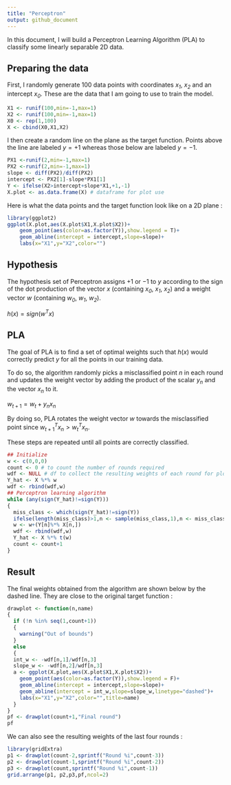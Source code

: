 ```yaml
---
title: "Perceptron"
output: github_document
---
```


In this document, I will build a Perceptron Learning Algorithm (PLA) to classify some linearly separable 2D data.

## Preparing the data

First, I randomly generate 100 data points with coordinates *$x_1$*, *$x_2$* and an intercept *$x_0$*. These are the data that I am going to use to train the model.

```r
X1 <- runif(100,min=-1,max=1)
X2 <- runif(100,min=-1,max=1)
X0 <- rep(1,100)
X <- cbind(X0,X1,X2)
```

I then create a random line on the plane as the target function. Points above the line are labeled $y= +1$ whereas those below are labeled $y= -1$.

```r
PX1 <-runif(2,min=-1,max=1)
PX2 <-runif(2,min=-1,max=1)
slope <- diff(PX2)/diff(PX2)
intercept <- PX2[1]-slope*PX1[1]
Y <- ifelse(X2>intercept+slope*X1,+1,-1)
X.plot <- as.data.frame(X) # dataframe for plot use
```

Here is what the data points and the target function look like on a 2D plane :

```r
library(ggplot2)
ggplot(X.plot,aes(X.plot$X1,X.plot$X2))+
    geom_point(aes(color=as.factor(Y)),show.legend = T)+
    geom_abline(intercept = intercept,slope=slope)+
    labs(x="X1",y="X2",color="")
```

## Hypothesis 
The hypothesis set of Perceptron assigns $+1$ or $-1$ to $y$ according to the sign of the dot production of the vector $x$ (containing *$x_0$*, *$x_1$*, *$x_2$*) and a weight vector $w$ (containing *$w_0$*, *$w_1$*, *$w_2$*).

$h(x) = sign(w^Tx)$

## PLA
The goal of PLA is to find a set of optimal weights such that $h(x)$ would correctly predict $y$ for all the points in our training data. 

To do so, the algorithm randomly picks a misclassified point $n$ in each round and updates the weight vector by adding the product of the scalar $y_{n}$ and the vector $x_{n}$ to it. 

$w_{t+1} = w_t+ y_{n}x_{n}$  

By doing so, PLA rotates the weight vector $w$ towards the misclassified point since $w_{t+1}^Tx_n > w_t^Tx_n$.

These steps are repeated until all points are correctly classified. 

```r
## Initialize
w <- c(0,0,0)
count <- 0 # to count the number of rounds required
wdf <- NULL # df to collect the resulting weights of each round for plot use
Y_hat <- X %*% w
wdf <- rbind(wdf,w)
## Perceptron learning algorithm
while (any(sign(Y_hat)!=sign(Y)))
{
  miss_class <- which(sign(Y_hat)!=sign(Y))
  ifelse(length(miss_class)>1,n <- sample(miss_class,1),n <- miss_class)
  w <- w+(Y[n]%*% X[n,])
  wdf <- rbind(wdf,w)
  Y_hat <- X %*% t(w)
  count <- count+1
}

```

## Result
The final weights obtained from the algorithm are shown below by the dashed line. They are close to the original target function :
```r
drawplot <- function(n,name)
{
  if (!n %in% seq(1,count+1))
  {
    warning("Out of bounds")
  }
  else
  {
  int_w <- -wdf[n,1]/wdf[n,3]
  slope_w <- -wdf[n,2]/wdf[n,3]
  a <- ggplot(X.plot,aes(X.plot$X1,X.plot$X2))+
    geom_point(aes(color=as.factor(Y)),show.legend = F)+
    geom_abline(intercept = intercept,slope=slope)+
    geom_abline(intercept = int_w,slope=slope_w,linetype="dashed")+
    labs(x="X1",y="X2",color="",title=name)
  }
}
pf <- drawplot(count+1,"Final round")
pf
```

We can also see the resulting weights of the last four rounds :

```r
library(gridExtra)
p1 <- drawplot(count-2,sprintf("Round %i",count-3))
p2 <- drawplot(count-1,sprintf("Round %i",count-2))
p3 <- drawplot(count,sprintf("Round %i",count-1))
grid.arrange(p1, p2,p3,pf,ncol=2)

```
